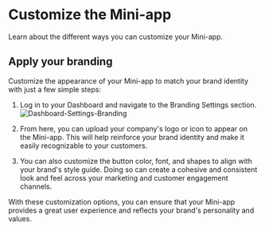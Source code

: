 # Customize the Mini-app
Learn about the different ways you can customize your Mini-app.

## Apply your branding
Customize the appearance of your Mini-app to match your brand identity with just a few simple steps:

1. Log in to your Dashboard and navigate to the Branding Settings section.
![Dashboard-Settings-Branding](/dashboard-settings-branding.png)

2. From here, you can upload your company's logo or icon to appear on the Mini-app. This will help reinforce your brand identity and make it easily recognizable to your customers.

3. You can also customize the button color, font, and shapes to align with your brand's style guide. Doing so can create a cohesive and consistent look and feel across your marketing and customer engagement channels.

With these customization options, you can ensure that your Mini-app provides a great user experience and reflects your brand's personality and values.
